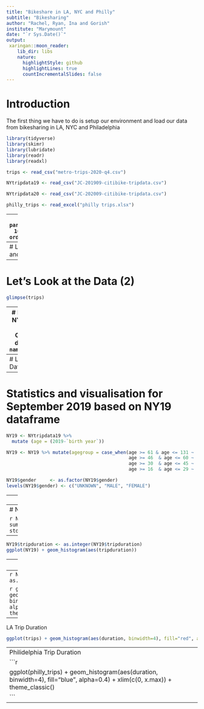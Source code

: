 ```yaml
---
title: "Bikeshare in LA, NYC and Philly"
subtitle: "Bikesharing"
author: "Rachel, Ryan, Ina and Gorish"
institute: "Marymount"
date: "`r Sys.Date()`"
output:
 xaringan::moon_reader:
    lib_dir: libs
    nature:
      highlightStyle: github
      highlightLines: true
      countIncrementalSlides: false
---
```


# Introduction
The first thing we have to do is setup our environment and load our data from bikesharing in LA, NYC and Philadelphia

```r
library(tidyverse)
library(skimr)
library(lubridate)
library(readr)
library(readxl)
```

```r
trips <- read_csv("metro-trips-2020-q4.csv")
```

```r
NYtripdata19 <- read_csv("JC-201909-citibike-tripdata.csv")
```

```r
NYtripdata20 <- read_csv("JC-202009-citibike-tripdata.csv")
```

```r
philly_trips <- read_excel("philly trips.xlsx")
```

---
```r
parse_date_time("04-16-2021,1:09:20", orders = "mdy hms" )
```
---
# Let's Look at the LA and Philly Data
```r
names(trips)
```
---
# Let's Look at the Data (2)
```r
glimpse(trips)
```
---
# Let's Look at the  NYC Data
Data for NYC was from CitiBike and has different fields
```r
names(NYtripdata19)
```
---
# Let's Look at the Data (2)
```r
glimpse(NYtripdata19)
```
---

# Statistics and visualisation for September 2019 based on NY19 dataframe

```r
NY19 <- NYtripdata19 %>% 
  mutate (age = (2019-`birth year`))
```


```r
NY19 <- NY19 %>% mutate(agegroup = case_when(age >= 61 & age <= 131 ~ '4',
                                             age >= 46  & age <= 60 ~ '3',
                                             age >= 30  & age <= 45 ~ '2',
                                             age >= 16  & age <= 29 ~ '1'))

```

```r
NY19$gender     <- as.factor(NY19$gender)
levels(NY19$gender) <- c("UNKNOWN", "MALE", "FEMALE")
```
---
```r
ggplot(NY19) + geom_histogram(aes(`birth year`))
```

---
# NYC Citibike Age

```r
NY19 %>%  
 summarise(minimum_age=min(age),mean_age=mean(age),median_age=median(age), 
            stdev_age=sd(age))
```
---

```r
NY19$tripduration <- as.integer(NY19$tripduration)
ggplot(NY19) + geom_histogram(aes(tripduration))
```

---
# NYC Trip Duration

```r
x.max <- quantile(NY19$tripduration, 0.99)
ggplot(NY19) + geom_histogram(aes(tripduration)) + xlim(c(0, x.max))
```

```r
NY19  <- mutate(NY19, tripduration.min = tripduration/60)
x.max <- quantile(NY19$tripduration.min, 0.99)
```
---
```r
NY19$tripduration.min <- as.integer(NY19$tripduration.min)
```

```r
ggplot(NY19) + geom_histogram(aes(tripduration.min, binwidth=2), fill="darkgreen", alpha=0.4) + xlim(c(0, x.max)) + theme_classic()
```
---
LA Trip Duration 
```r
ggplot(trips) + geom_histogram(aes(duration, binwidth=4), fill="red", alpha=0.4) + xlim(c(0, x.max)) + theme_classic()
```
---
Philidelphia Trip Duration 
```r
ggplot(philly_trips) + geom_histogram(aes(duration, binwidth=4), fill="blue", alpha=0.4) + xlim(c(0, x.max)) + theme_classic()
```
---



